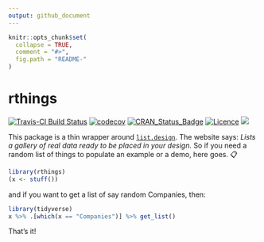 ```yaml
---
output: github_document
---
```


<!-- README.md is generated from README.Rmd. Please edit that file -->

```r
knitr::opts_chunk$set(
  collapse = TRUE,
  comment = "#>",
  fig.path = "README-"
)
```

# rthings

[![Travis-CI Build Status](https://travis-ci.org/karthik/rthings.svg?branch=master)](https://travis-ci.org/karthik/rthings) [![codecov](https://codecov.io/gh/karthik/rthings/branch/master/graph/badge.svg)](https://codecov.io/gh/karthik/rthings) [![CRAN_Status_Badge](http://www.r-pkg.org/badges/version/rthings)](https://cran.r-project.org/package=rthings) [![Licence](https://img.shields.io/github/license/mashape/apistatus.svg)](http://choosealicense.com/licenses/mit/)  ![](http://cranlogs.r-pkg.org/badges/rthings)

This package is a thin wrapper around [`list.design`](http://lists.design/). The website says: _Lists a gallery of real data ready to be placed in your design._ So if you need a random list of things to populate an example or a demo, here goes. 📋

```r
library(rthings)
(x <- stuff())
```


and if you want to get a list of say random Companies, then:


```r
library(tidyverse)  
x %>% .[which(x == "Companies")] %>% get_list()
```

That's it!

